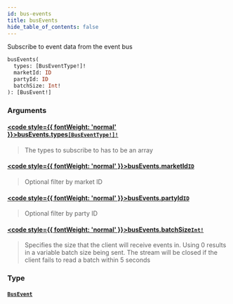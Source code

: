 ```yaml
---
id: bus-events
title: busEvents
hide_table_of_contents: false
---
```








Subscribe to event data from the event bus

```graphql
busEvents(
  types: [BusEventType!]!
  marketId: ID
  partyId: ID
  batchSize: Int!
): [BusEvent!]
```


### Arguments

#### [<code style={{ fontWeight: 'normal' }}>busEvents.<b>types</b></code>](#)<Bullet />[`[BusEventType!]!`](/testnet/api/graphql/enums/bus-event-type) <Badge class="secondary" text="non-null"/> <Badge class="secondary" text="enum"/>
> The types to subscribe to has to be an array
> 

#### [<code style={{ fontWeight: 'normal' }}>busEvents.<b>marketId</b></code>](#)<Bullet />[`ID`](/testnet/api/graphql/scalars/id) <Badge class="secondary" text="scalar"/>
> Optional filter by market ID
> 

#### [<code style={{ fontWeight: 'normal' }}>busEvents.<b>partyId</b></code>](#)<Bullet />[`ID`](/testnet/api/graphql/scalars/id) <Badge class="secondary" text="scalar"/>
> Optional filter by party ID
> 

#### [<code style={{ fontWeight: 'normal' }}>busEvents.<b>batchSize</b></code>](#)<Bullet />[`Int!`](/testnet/api/graphql/scalars/int) <Badge class="secondary" text="non-null"/> <Badge class="secondary" text="scalar"/>
> Specifies the size that the client will receive events in. Using 0 results in a variable batch size being sent. The stream will be closed if the client fails to read a batch within 5 seconds
> 

### Type

#### [`BusEvent`](/testnet/api/graphql/objects/bus-event) <Badge class="secondary" text="object"/>
> 
> 





